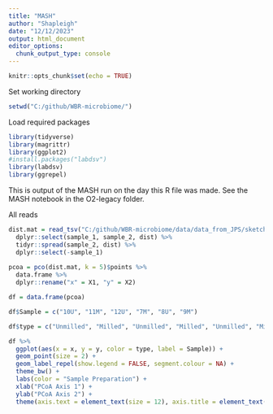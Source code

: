```yaml
---
title: "MASH"
author: "Shapleigh"
date: "12/12/2023"
output: html_document
editor_options: 
  chunk_output_type: console
---
```


```r
knitr::opts_chunk$set(echo = TRUE)
```

Set working directory
```r
setwd("C:/github/WBR-microbiome/")
```

Load required packages
```r
library(tidyverse)
library(magrittr)
library(ggplot2)
#install.packages("labdsv")
library(labdsv)
library(ggrepel)
```

This is output of the MASH run on the day this R file was made. See the MASH notebook in the O2-legacy folder. 

All reads
```r
dist.mat = read_tsv("C:/github/WBR-microbiome/data/data_from_JPS/sketch_all_comb_dist.tsv", col_names = c("sample_1", "sample_2", "dist", "p", "mash")) %>% 
  dplyr::select(sample_1, sample_2, dist) %>%
  tidyr::spread(sample_2, dist) %>% 
  dplyr::select(-sample_1)
    
pcoa = pco(dist.mat, k = 5)$points %>%
  data.frame %>%
  dplyr::rename("x" = X1, "y" = X2)
```

```r
df = data.frame(pcoa)

df$Sample = c("10U", "11M", "12U", "7M", "8U", "9M")

df$type = c("Unmilled", "Milled", "Unmilled", "Milled", "Unmilled", "Milled")

df %>% 
  ggplot(aes(x = x, y = y, color = type, label = Sample)) +
  geom_point(size = 2) +
  geom_label_repel(show.legend = FALSE, segment.colour = NA) +
  theme_bw() +
  labs(color = "Sample Preparation") +
  xlab("PCoA Axis 1") +
  ylab("PCoA Axis 2") +
  theme(axis.text = element_text(size = 12), axis.title = element_text(size = 12), legend.text = element_text(size = 12), legend.title = element_text(size = 12), strip.text = element_text(size = 12))
```

